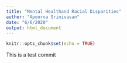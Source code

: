 ```yaml
---
title: "Mental Healthand Racial Disparities"
author: "Apoorva Srinivasan"
date: "6/6/2020"
output: html_document
---
```


```r
knitr::opts_chunk$set(echo = TRUE)
```


This is a test commit

